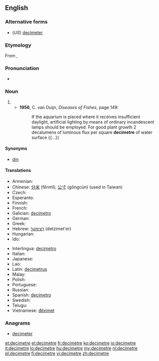 {{also|décimètre}}
==English==

===Alternative forms===
* (''US'') [[decimeter]]

===Etymology===
From {{etyl|fr|en}} {{term|décimètre|lang=fr}}, {{prefix|deci|metre}}

===Pronunciation===
* {{a|UK}} {{IPA|/ˈdɛsɪmiːtə(ɹ)/}}

===Noun===
{{en-noun}}

# {{SI-unit|deci|metre|length}}
#* '''1956''', C. van Duijn, ''Diseases of Fishes'', page 149:
#*: If the aquarium is placed where it receives insufficient daylight, artificial lighting by means of ordinary incandescent lamps should be employed. For good plant growth 2 decalumens of luminous flux per square '''decimetre''' of water surface {{...}}

====Synonyms====
* [[dm]]

====Translations====
{{trans-top|one-tenth of a metre}}
* Armenian: {{t-|hy|դեցիմետր|tr=dec'imetr}}
* Chinese: [[分米]] (fēnmǐ); [[公寸]] (gōngcùn) (used in Taiwan)
* Czech: {{t+|cs|decimetr|m}}
* Esperanto: {{t-|eo|decimetro}}
* Finnish: {{t-|fi|desimetri}}
* French: {{t+|fr|décimètre|m}}
* Galician: [[decímetro]] {{m}}
* German: {{t+|de|Dezimeter}}
* Greek: {{t+|el|δεκατόμετρο|n|tr=dekatómetro}}
* Hebrew: [[דצימטר]] (detzimet'er)
* Hungarian: {{t+|hu|deciméter}}
* Ido: {{t+|io|decimetro}}
{{trans-mid}}
* Interlingua: [[decimetro]]
* Italian: {{t+|it|decimetro|m}}
* Japanese: {{t-|ja|デシメートル|tr=deshimētoru|sc=Jpan}}
* Lao: {{t+|lo|ເດຊີແມັດ|sc=Laoo}}
* Latin: [[decimetrus]]
* Malay: {{t-|ms|desimeter}}
* Polish: {{t-|pl|decymetr|m}}
* Portuguese: {{t+|pt|decímetro|m}}
* Russian: {{t+|ru|дециметр|m|tr=decimétr}}
* Spanish: [[decímetro]] {{m}}
* Swedish: {{t+|sv|decimeter}}
* Telugu: {{t-|te|డెసీమీటరు}}
* Vietnamese: [[đêximet]]
{{trans-bottom}}

===Anagrams===
* [[decimeter#English|decimeter]]

[[et:decimetre]]
[[el:decimetre]]
[[fr:decimetre]]
[[ko:decimetre]]
[[io:decimetre]]
[[it:decimetre]]
[[lo:decimetre]]
[[hu:decimetre]]
[[my:decimetre]]
[[nl:decimetre]]
[[pl:decimetre]]
[[fi:decimetre]]
[[vi:decimetre]]
[[zh:decimetre]]